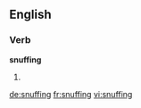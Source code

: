 
==English==

===Verb===
'''snuffing'''

# {{present participle of|snuff}}

[[de:snuffing]]
[[fr:snuffing]]
[[vi:snuffing]]